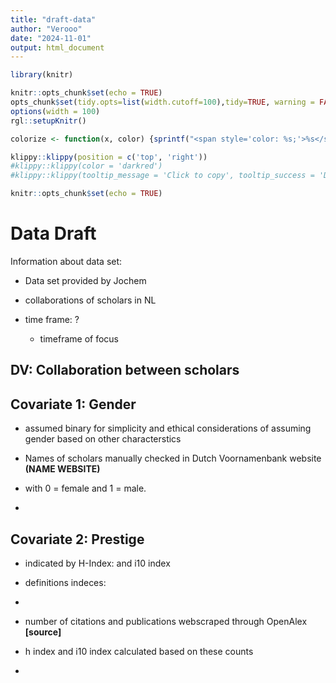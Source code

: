 ```yaml
---
title: "draft-data"
author: "Verooo"
date: "2024-11-01"
output: html_document
---
```


```r
library(knitr)

knitr::opts_chunk$set(echo = TRUE)
opts_chunk$set(tidy.opts=list(width.cutoff=100),tidy=TRUE, warning = FALSE, message = FALSE,comment = "#>", cache=TRUE, class.source=c("test"), class.output=c("test2"))
options(width = 100)
rgl::setupKnitr()

colorize <- function(x, color) {sprintf("<span style='color: %s;'>%s</span>", color, x) }

```

```r
klippy::klippy(position = c('top', 'right'))
#klippy::klippy(color = 'darkred')
#klippy::klippy(tooltip_message = 'Click to copy', tooltip_success = 'Done')
```

```r
knitr::opts_chunk$set(echo = TRUE)

```

# Data Draft

Information about data set:

-   Data set provided by Jochem

-   collaborations of scholars in NL

-   time frame: ?

    -   timeframe of focus

## DV: Collaboration between scholars 

## Covariate 1: Gender

-   assumed binary for simplicity and ethical considerations of assuming gender based on other characterstics

-   Names of scholars manually checked in Dutch Voornamenbank website **(NAME WEBSITE)**

-   with 0 = female and 1 = male.

-   

## Covariate 2: Prestige

-   indicated by H-Index: and i10 index

-   definitions indeces:

-   

-   number of citations and publications webscraped through OpenAlex **[source]**

-   h index and i10 index calculated based on these counts

```{=html}
<!-- -->
```
-   
